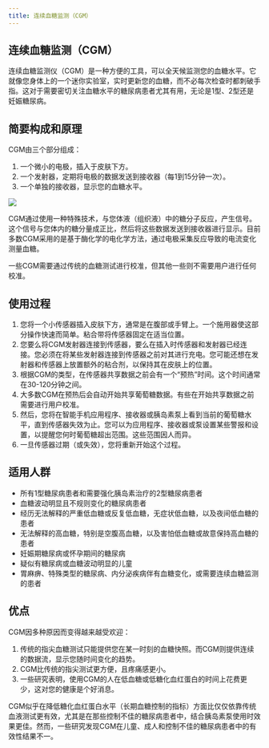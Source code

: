 ```yaml
---
title: 连续血糖监测（CGM）
---
```


## 连续血糖监测（CGM）

连续血糖监测仪（CGM）是一种方便的工具，可以全天候监测您的血糖水平。它就像您身体上的一个迷你实验室，实时更新您的血糖，而不必每次检查时都刺破手指。这对于需要密切关注血糖水平的糖尿病患者尤其有用，无论是1型、2型还是妊娠糖尿病。

## 简要构成和原理

CGM由三个部分组成：

1. 一个微小的电极，插入于皮肤下方。
2. 一个发射器，定期将电极的数据发送到接收器（每1到15分钟一次）。
3. 一个单独的接收器，显示您的血糖水平。

![](/CGM_device_stack.jpg)

CGM通过使用一种特殊技术，与您体液（组织液）中的糖分子反应，产生信号。这个信号与您体内的糖分量成正比，然后将这些数据发送到接收器进行显示。目前多数CGM采用的是基于酶化学的电化学方法，通过电极采集反应导致的电流变化测量血糖。

一些CGM需要通过传统的血糖测试进行校准，但其他一些则不需要用户进行任何校准。

## 使用过程

1. 您将一个小传感器插入皮肤下方，通常是在腹部或手臂上。一个施用器使这部分操作快速而简单。粘合带将传感器固定在适当位置。
2. 您要么将CGM发射器连接到传感器，要么在插入时传感器和发射器已经连接。您必须在将某些发射器连接到传感器之前对其进行充电。您可能还想在发射器和传感器上放置额外的粘合剂，以保持其在皮肤上的位置。
3. 根据CGM的类型，在传感器共享数据之前会有一个“预热”时间。这个时间通常在30-120分钟之间。
4. 大多数CGM在预热后会自动开始共享葡萄糖数据。有些在开始共享数据之前需要进行用户校准。
5. 然后，您将在智能手机应用程序、接收器或胰岛素泵上看到当前的葡萄糖水平，直到传感器失效为止。您可以为应用程序、接收器或泵设置某些警报和设置，以提醒您何时葡萄糖超出范围。这些范围因人而异。
6. 一旦传感器过期（或失效），您将重新开始这个过程。

## 适用人群

* 所有1型糖尿病患者和需要强化胰岛素治疗的2型糖尿病患者
* 血糖波动明显且不规则变化的糖尿病患者
* 经历无法解释的严重低血糖或反复低血糖，无症状低血糖，以及夜间低血糖的患者
* 无法解释的高血糖，特别是空腹高血糖，以及害怕低血糖或故意保持高血糖的患者
* 妊娠期糖尿病或怀孕期间的糖尿病
* 疑似有糖尿病或血糖波动明显的儿童
* 胃麻痹、特殊类型的糖尿病、内分泌疾病伴有血糖变化，或需要连续血糖监测的患者

## 优点

CGM因多种原因而变得越来越受欢迎：

1. 传统的指尖血糖测试只能提供您在某一时刻的血糖快照。而CGM则提供连续的数据流，显示您随时间变化的趋势。
2. CGM比传统的指尖测试更方便，且疼痛感更小。
3. 一些研究表明，使用CGM的人在低血糖或低糖化血红蛋白的时间上花费更少，这对您的健康是个好消息。

CGM似乎在降低糖化血红蛋白水平（长期血糖控制的指标）方面比仅仅依靠传统血液测试更有效，尤其是在那些控制不佳的糖尿病患者中，结合胰岛素泵使用时效果更佳。然而，一些研究发现CGM在儿童、成人和控制不佳的糖尿病患者中的有效性结果不一。